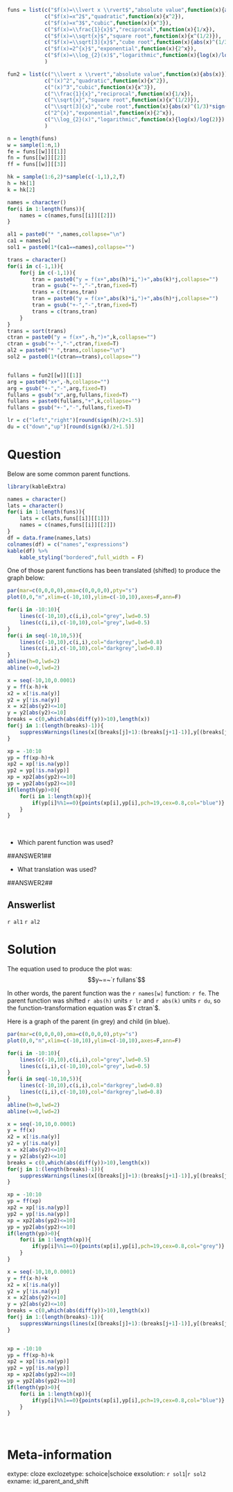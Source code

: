 ```r
funs = list(c("$f(x)=\\lvert x \\rvert$","absolute value",function(x){abs(x)}),
            c("$f(x)=x^2$","quadratic",function(x){x^2}),
            c("$f(x)=x^3$","cubic",function(x){x^3}),
            c("$f(x)=\\frac{1}{x}$","reciprocal",function(x){1/x}),
            c("$f(x)=\\sqrt{x}$","square root",function(x){x^(1/2)}),
            c("$f(x)=\\sqrt[3]{x}$","cube root",function(x){abs(x)^(1/3)*sign(x)}),
            c("$f(x)=2^{x}$","exponential",function(x){2^x}),
            c("$f(x)=\\log_{2}(x)$","logarithmic",function(x){log(x)/log(2)})
            )

fun2 = list(c("\\lvert x \\rvert","absolute value",function(x){abs(x)}),
            c("(x)^2","quadratic",function(x){x^2}),
            c("(x)^3","cubic",function(x){x^3}),
            c("\\frac{1}{x}","reciprocal",function(x){1/x}),
            c("\\sqrt{x}","square root",function(x){x^(1/2)}),
            c("\\sqrt[3]{x}","cube root",function(x){abs(x)^(1/3)*sign(x)}),
            c("2^{x}","exponential",function(x){2^x}),
            c("\\log_{2}(x)","logarithmic",function(x){log(x)/log(2)})
            )

n = length(funs)
w = sample(1:n,1)
fe = funs[[w]][[1]]
fn = funs[[w]][[2]]
ff = funs[[w]][[3]]

hk = sample(1:6,2)*sample(c(-1,1),2,T)
h = hk[1]
k = hk[2]

names = character()
for(i in 1:length(funs)){
    names = c(names,funs[[i]][[2]])
}

al1 = paste0("* ",names,collapse="\n")
ca1 = names[w]
sol1 = paste0(1*(ca1==names),collapse="")

trans = character()
for(i in c(-1,1)){
    for(j in c(-1,1)){
        tran = paste0("y = f(x+",abs(h)*i,")+",abs(k)*j,collapse="")
        tran = gsub("+-","-",tran,fixed=T)
        trans = c(trans,tran)
        tran = paste0("y = f(x+",abs(k)*i,")+",abs(h)*j,collapse="")
        tran = gsub("+-","-",tran,fixed=T)
        trans = c(trans,tran)
    }
}
trans = sort(trans)
ctran = paste0("y = f(x+",-h,")+",k,collapse="")
ctran = gsub("+-","-",ctran,fixed=T)
al2 = paste0("* ",trans,collapse="\n")
sol2 = paste0(1*(ctran==trans),collapse="")


fullans = fun2[[w]][[1]]
arg = paste0("x+",-h,collapse="")
arg = gsub("+-","-",arg,fixed=T)
fullans = gsub("x",arg,fullans,fixed=T)
fullans = paste0(fullans,"+",k,collapse="")
fullans = gsub("+-","-",fullans,fixed=T)

lr = c("left","right")[round(sign(h)/2+1.5)]
du = c("down","up")[round(sign(k)/2+1.5)]

```

Question
========

Below are some common parent functions.

```r
library(kableExtra)

names = character()
lats = character()
for(i in 1:length(funs)){
    lats = c(lats,funs[[i]][[1]])
    names = c(names,funs[[i]][[2]])
}
df = data.frame(names,lats)
colnames(df) = c("names","expressions")
kable(df) %>%
    kable_styling("bordered",full_width = F)
```

One of those parent functions has been translated (shifted) to produce the graph below:

```r
par(mar=c(0,0,0,0),oma=c(0,0,0,0),pty="s")
plot(0,0,"n",xlim=c(-10,10),ylim=c(-10,10),axes=F,ann=F)

for(i in -10:10){
    lines(c(-10,10),c(i,i),col="grey",lwd=0.5)
    lines(c(i,i),c(-10,10),col="grey",lwd=0.5)
}
for(i in seq(-10,10,5)){
    lines(c(-10,10),c(i,i),col="darkgrey",lwd=0.8)
    lines(c(i,i),c(-10,10),col="darkgrey",lwd=0.8)
}
abline(h=0,lwd=2)
abline(v=0,lwd=2)

x = seq(-10,10,0.0001)
y = ff(x-h)+k
x2 = x[!is.na(y)]
y2 = y[!is.na(y)]
x = x2[abs(y2)<=10]
y = y2[abs(y2)<=10]
breaks = c(0,which(abs(diff(y))>10),length(x))
for(j in 1:(length(breaks)-1)){
    suppressWarnings(lines(x[(breaks[j]+1):(breaks[j+1]-1)],y[(breaks[j]+1):(breaks[j+1]-1)],type="l",lwd=4,col="blue"))
}

xp = -10:10
yp = ff(xp-h)+k
xp2 = xp[!is.na(yp)]
yp2 = yp[!is.na(yp)]
xp = xp2[abs(yp2)<=10]
yp = yp2[abs(yp2)<=10]
if(length(yp)>0){
    for(i in 1:length(xp)){
        if(yp[i]%%1==0){points(xp[i],yp[i],pch=19,cex=0.8,col="blue")}
    }
}


```
\

* Which parent function was used?

##ANSWER1##

* What translation was used?

##ANSWER2##


Answerlist
--------

`r al1`
`r al2`



Solution
========

The equation used to produce the plot was:
$$y~=~`r fullans`$$

In other words, the parent function was the `r names[w]` function: `r fe`. The parent function was shifted `r abs(h)` units `r lr` and `r abs(k)` units `r du`, so the function-transformation equation was $`r ctran`$.

Here is a graph of the parent (in grey) and child (in blue).

```r
par(mar=c(0,0,0,0),oma=c(0,0,0,0),pty="s")
plot(0,0,"n",xlim=c(-10,10),ylim=c(-10,10),axes=F,ann=F)

for(i in -10:10){
    lines(c(-10,10),c(i,i),col="grey",lwd=0.5)
    lines(c(i,i),c(-10,10),col="grey",lwd=0.5)
}
for(i in seq(-10,10,5)){
    lines(c(-10,10),c(i,i),col="darkgrey",lwd=0.8)
    lines(c(i,i),c(-10,10),col="darkgrey",lwd=0.8)
}
abline(h=0,lwd=2)
abline(v=0,lwd=2)

x = seq(-10,10,0.0001)
y = ff(x)
x2 = x[!is.na(y)]
y2 = y[!is.na(y)]
x = x2[abs(y2)<=10]
y = y2[abs(y2)<=10]
breaks = c(0,which(abs(diff(y))>10),length(x))
for(j in 1:(length(breaks)-1)){
    suppressWarnings(lines(x[(breaks[j]+1):(breaks[j+1]-1)],y[(breaks[j]+1):(breaks[j+1]-1)],type="l",lwd=4,col="grey"))
}

xp = -10:10
yp = ff(xp)
xp2 = xp[!is.na(yp)]
yp2 = yp[!is.na(yp)]
xp = xp2[abs(yp2)<=10]
yp = yp2[abs(yp2)<=10]
if(length(yp)>0){
    for(i in 1:length(xp)){
        if(yp[i]%%1==0){points(xp[i],yp[i],pch=19,cex=0.8,col="grey")}
    }
}

x = seq(-10,10,0.0001)
y = ff(x-h)+k
x2 = x[!is.na(y)]
y2 = y[!is.na(y)]
x = x2[abs(y2)<=10]
y = y2[abs(y2)<=10]
breaks = c(0,which(abs(diff(y))>10),length(x))
for(j in 1:(length(breaks)-1)){
    suppressWarnings(lines(x[(breaks[j]+1):(breaks[j+1]-1)],y[(breaks[j]+1):(breaks[j+1]-1)],type="l",lwd=4,col="blue"))
}


xp = -10:10
yp = ff(xp-h)+k
xp2 = xp[!is.na(yp)]
yp2 = yp[!is.na(yp)]
xp = xp2[abs(yp2)<=10]
yp = yp2[abs(yp2)<=10]
if(length(yp)>0){
    for(i in 1:length(xp)){
        if(yp[i]%%1==0){points(xp[i],yp[i],pch=19,cex=0.8,col="blue")}
    }
}


```
\

Meta-information
============
extype: cloze
exclozetype: schoice|schoice
exsolution: `r sol1`|`r sol2`
exname: id_parent_and_shift